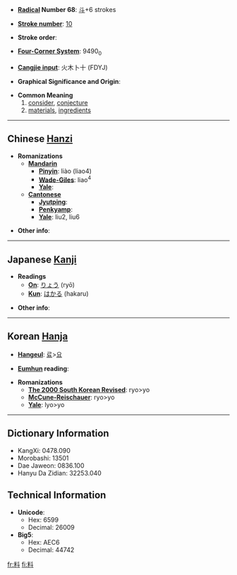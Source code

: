* '''[[Wiktionary:Chinese radical index| Radical]] Number 68''': [[Wiktionary:Chinese radical index 斗|斗]]+6 strokes

* '''[[Wiktionary:Chinese total strokes index|Stroke number]]''': [[Wiktionary:Chinese total strokes index 10|10]]

* '''Stroke order''': 

* '''[[Wiktionary:Chinese four corner index|Four-Corner System]]''': 9490<sub>0</sub>

* '''[[Wiktionary:Chinese Cangjie index|Cangjie input]]''': 火木卜十 (FDYJ)

* '''Graphical Significance and Origin''': 

* '''Common Meaning'''
*#[[consider]], [[conjecture]]
*# [[material]]s, [[ingredient]]s

----

== Chinese [[Hanzi]] ==

* '''Romanizations'''
** '''[[Mandarin]]'''
*** '''[[Pinyin]]''': liào (liao4)
*** '''[[Wade-Giles]]''': liao<sup>4</sup>
*** '''[[Yale]]''': 
** '''[[Cantonese]]'''
*** '''[[Jyutping]]''':
*** '''[[Penkyamp]]''': 
*** '''[[Yale]]''': liu2, liu6

* '''Other info''': 

----

== Japanese [[Kanji]] ==

* '''Readings'''
** '''[[On]]''': [[りょう]] (ryō)
** '''[[Kun]]''': [[はかる]] (hakaru)

* '''Other info''':  

----

== Korean [[Hanja]] ==

* '''[[Hangeul]]''': [[료]]>[[요]]

* '''[[Eumhun]] reading''': 

* '''Romanizations'''
** '''[[The 2000 South Korean Revised Romanization|The 2000 South Korean Revised]]''': ryo>yo
** '''[[McCune-Reischauer]]''': ryo>yo
** '''[[Yale]]''': lyo>yo

----

== Dictionary Information ==

* KangXi: 0478.090
* Morobashi: 13501
* Dae Jaweon: 0836.100
* Hanyu Da Zidian: 32253.040

== Technical Information ==

* '''Unicode''':
** Hex: 6599
** Decimal: 26009
* '''Big5''':
** Hex: AEC6
** Decimal: 44742

[[fr:料]]
[[fi:料]]